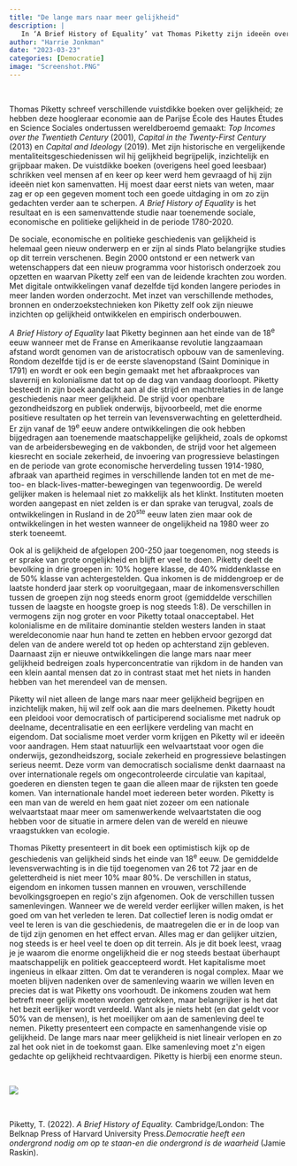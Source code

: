 ```yaml
---
title: "De lange mars naar meer gelijkheid"
description: |
   In ‘A Brief History of Equality’ vat Thomas Piketty zijn ideeën over gelijkheid samen. In het compacte en heldere boek vertelt hij door wie hij in zijn werk is beïnvloed en waar zijn gedachten op zijn gebaseerd. Hij gaat in op de geschiedenis van gelijkheid en ongelijkheid en definieert waar het omgaat in zijn participerend socialisme dat hij bepleit. Indrukwekkend en stimulerend is het werk van Piketty altijd, maar waarom worden deze ideeën niet breed opgepakt? Het kapitalisme zit ingenieus in elkaar. 
author: "Harrie Jonkman"
date: "2023-03-23"
categories: [Democratie]
image: "Screenshot.PNG"
---
```


<br>

Thomas Piketty schreef verschillende vuistdikke boeken over gelijkheid; ze hebben deze hoogleraar economie aan de Parijse École des Hautes Études en Science Sociales ondertussen wereldberoemd gemaakt: *Top Incomes over the Twentieth Century* (2001), *Capital in the Twenty-First Century* (2013) en *Capital and Ideology* (2019). Met zijn historische en vergelijkende mentaliteitsgeschiedenissen wil hij gelijkheid begrijpelijk, inzichtelijk en grijpbaar maken. De vuistdikke boeken (overigens heel goed leesbaar) schrikken veel mensen af en keer op keer werd hem gevraagd of hij zijn ideeën niet kon samenvatten. Hij moest daar eerst niets van weten, maar zag er op een gegeven moment toch een goede uitdaging in om zo zijn gedachten verder aan te scherpen. *A Brief History of Equality* is het resultaat en is een samenvattende studie naar toenemende sociale, economische en politieke gelijkheid in de periode 1780-2020.

De sociale, economische en politieke geschiedenis van gelijkheid is helemaal geen nieuw onderwerp en er zijn al sinds Plato belangrijke studies op dit terrein verschenen. Begin 2000 ontstond er een netwerk van wetenschappers dat een nieuw programma voor historisch onderzoek zou opzetten en waarvan Piketty zelf een van de leidende krachten zou worden. Met digitale ontwikkelingen vanaf dezelfde tijd konden langere periodes in meer landen worden onderzocht. Met inzet van verschillende methodes, bronnen en onderzoekstechnieken kon Piketty zelf ook zijn nieuwe inzichten op gelijkheid ontwikkelen en empirisch onderbouwen.

*A Brief History of Equality* laat Piketty beginnen aan het einde van de 18^e^ eeuw wanneer met de Franse en Amerikaanse revolutie langzaamaan afstand wordt genomen van de aristocratisch opbouw van de samenleving. Rondom dezelfde tijd is er de eerste slavenopstand (Saint Dominique in 1791) en wordt er ook een begin gemaakt met het afbraakproces van slavernij en kolonialisme dat tot op de dag van vandaag doorloopt. Piketty besteedt in zijn boek aandacht aan al die strijd en machtrelaties in de lange geschiedenis naar meer gelijkheid. De strijd voor openbare gezondheidszorg en publiek onderwijs, bijvoorbeeld, met die enorme positieve resultaten op het terrein van levensverwachting en geletterdheid. Er zijn vanaf de 19^e^ eeuw andere ontwikkelingen die ook hebben bijgedragen aan toenemende maatschappelijke gelijkheid, zoals de opkomst van de arbeidersbeweging en de vakbonden, de strijd voor het algemeen kiesrecht en sociale zekerheid, de invoering van progressieve belastingen en de periode van grote economische herverdeling tussen 1914-1980, afbraak van apartheid regimes in verschillende landen tot en met de me-too- en black-lives-matter-bewegingen van tegenwoordig. De wereld gelijker maken is helemaal niet zo makkelijk als het klinkt. Instituten moeten worden aangepast en niet zelden is er dan sprake van terugval, zoals de ontwikkelingen in Rusland in de 20^ste^ eeuw laten zien maar ook de ontwikkelingen in het westen wanneer de ongelijkheid na 1980 weer zo sterk toeneemt.

Ook al is gelijkheid de afgelopen 200-250 jaar toegenomen, nog steeds is er sprake van grote ongelijkheid en blijft er veel te doen. Piketty deelt de bevolking in drie groepen in: 10% hogere klasse, de 40% middenklasse en de 50% klasse van achtergestelden. Qua inkomen is de middengroep er de laatste honderd jaar sterk op vooruitgegaan, maar de inkomensverschillen tussen de groepen zijn nog steeds enorm groot (gemiddelde verschillen tussen de laagste en hoogste groep is nog steeds 1:8). De verschillen in vermogens zijn nog groter en voor Piketty totaal onacceptabel. Het kolonialisme en de militaire dominantie stelden westers landen in staat wereldeconomie naar hun hand te zetten en hebben ervoor gezorgd dat delen van de andere wereld tot op heden op achterstand zijn gebleven. Daarnaast zijn er nieuwe ontwikkelingen die lange mars naar meer gelijkheid bedreigen zoals hyperconcentratie van rijkdom in de handen van een klein aantal mensen dat zo in contrast staat met het niets in handen hebben van het merendeel van de mensen.

Piketty wil niet alleen de lange mars naar meer gelijkheid begrijpen en inzichtelijk maken, hij wil zelf ook aan die mars deelnemen. Piketty houdt een pleidooi voor democratisch of participerend socialisme met nadruk op deelname, decentralisatie en een eerlijkere verdeling van macht en eigendom. Dat socialisme moet verder vorm krijgen en Piketty wil er ideeën voor aandragen. Hem staat natuurlijk een welvaartstaat voor ogen die onderwijs, gezondheidszorg, sociale zekerheid en progressieve belastingen serieus neemt. Deze vorm van democratisch socialisme denkt daarnaast na over internationale regels om ongecontroleerde circulatie van kapitaal, goederen en diensten tegen te gaan die alleen maar de rijksten ten goede komen. Van internationale handel moet iedereen beter worden. Piketty is een man van de wereld en hem gaat niet zozeer om een nationale welvaartstaat maar meer om samenwerkende welvaartstaten die oog hebben voor de situatie in armere delen van de wereld en nieuwe vraagstukken van ecologie.

Thomas Piketty presenteert in dit boek een optimistisch kijk op de geschiedenis van gelijkheid sinds het einde van 18^e^ eeuw. De gemiddelde levensverwachting is in die tijd toegenomen van 26 tot 72 jaar en de geletterdheid is niet meer 10% maar 80%. De verschillen in status, eigendom en inkomen tussen mannen en vrouwen, verschillende bevolkingsgroepen en regio\'s zijn afgenomen. Ook de verschillen tussen samenlevingen. Wanneer we de wereld verder eerlijker willen maken, is het goed om van het verleden te leren. Dat collectief leren is nodig omdat er veel te leren is van die geschiedenis, de maatregelen die er in de loop van de tijd zijn genomen en het effect ervan. Alles mag er dan gelijker uitzien, nog steeds is er heel veel te doen op dit terrein. Als je dit boek leest, vraag je je waarom die enorme ongelijkheid die er nog steeds bestaat überhaupt maatschappelijk en politiek geaccepteerd wordt. Het kapitalisme moet ingenieus in elkaar zitten. Om dat te veranderen is nogal complex. Maar we moeten blijven nadenken over de samenleving waarin we willen leven en precies dat is wat Piketty ons voorhoudt. De inkomens zouden wat hem betreft meer gelijk moeten worden getrokken, maar belangrijker is het dat het bezit eerlijker wordt verdeeld. Want als je niets hebt (en dat geldt voor 50% van de mensen), is het moeilijker om aan de samenleving deel te nemen. Piketty presenteert een compacte en samenhangende visie op gelijkheid. De lange mars naar meer gelijkheid is niet lineair verlopen en zo zal het ook niet in de toekomst gaan. Elke samenleving moet z\'n eigen gedachte op gelijkheid rechtvaardigen. Piketty is hierbij een enorme steun.

<br>

![](Screenshot.png)

<br>

Piketty, T. (2022). *A Brief History of Equality.* Cambridge/London: The Belknap Press of Harvard University Press.*Democratie heeft een ondergrond nodig om op te staan-en die ondergrond is de waarheid* (Jamie Raskin).


